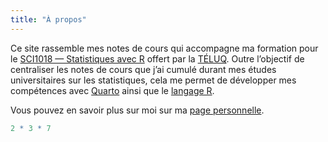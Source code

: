 ```yaml
---
title: "À propos"
---
```


Ce site rassemble mes notes de cours qui accompagne ma formation pour le [SCI1018 — Statistiques avec R ](https://www.teluq.ca/site/etudes/offre/cours/TELUQ/SCI%201018/) offert par la [TÉLUQ](https://www.teluq.ca/). Outre l'objectif de centraliser les notes de cours que j’ai cumulé durant mes études universitaires sur les statistiques, cela me permet de développer mes compétences avec [Quarto](https://quarto.org/) ainsi que le [langage R](https://www.r-project.org/).

Vous pouvez en savoir plus sur moi sur ma [page personnelle](https://www.goneau.com/).

```r
2 * 3 * 7
```
